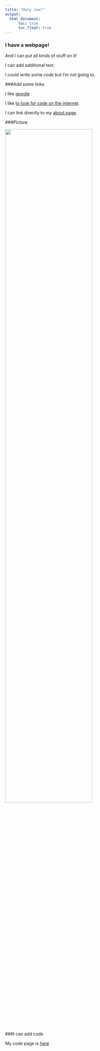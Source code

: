```yaml
---
title: "Holy cow!"
output: 
  html_document:
      toc: true
      toc_float: true
---
```


### I have a webpage!

And I can put all kinds of stuff on it!

I can add additional text.

I *could* write some code but I'm not going to. 


###Add some links

I like [google](https://www.google.com)

I like [to look for code on the internet](https://www.google.com).

I can link directly to my [about page](about.html).



###Picture

<img src="image/1.png" style="width:75%">


###I can add code

My code page is [here](code.html)


